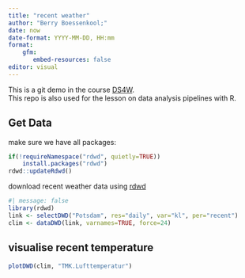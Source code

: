 ```yaml
---
title: "recent weather"
author: "Berry Boessenkool;"
date: now
date-format: YYYY-MM-DD, HH:mm
format:
    gfm: 
       embed-resources: false
editor: visual
---
```


This is a git demo in the course [DS4W](https://open.hpi.de/courses/hpi-dh-wearables2025).  
This repo is also used for the lesson on data analysis pipelines with R.

## Get Data

make sure we have all packages:

```r
if(!requireNamespace("rdwd", quietly=TRUE))
	install.packages("rdwd")
rdwd::updateRdwd()
```

download recent weather data using [rdwd](https://bookdown.org/brry/rdwd/)

```r
#| message: false
library(rdwd)
link <- selectDWD("Potsdam", res="daily", var="kl", per="recent")
clim <- dataDWD(link, varnames=TRUE, force=24)
```

## visualise recent temperature

```r
plotDWD(clim, "TMK.Lufttemperatur")
```
